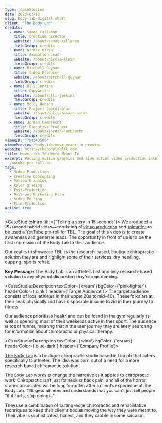 ```yaml
---
type: _caseStudies
date: 2023-02-13
slug: body-lab-digital-short
client: "The Body Lab"
credits:
  - name: Samee Callahan
    title: Creative Director
    website: /about/samee-callahan
    fieldGroup: credits
  - name: Nicole Klein
    title: Animation Lead
    website: /about/nicole-klein
    fieldGroup: credits
  - name: Mitchell Guynan
    title: Video Producer
    website: /about/mitchell-guynan
    fieldGroup: credits
  - name: Olli Jenkins
    title: Copywriter 
    website: /about/olli-jenkins
    fieldGroup: credits
  - name: Molly Hobson
    title: Project Coordinator
    website: /about/molly-hobson-vaida
    fieldGroup: credits
  - name: Jordan Lambrecht
    title: Executive Producer
    website: /about/jordan-lambrecht
    fieldGroup: credits
vimeoID: "788343586"
vimeoPreview: body-lab-move-meant-to-preview
website: http://thebodylablnk.com
title: Move Like You Were Meant To
excerpt: Packing motion graphics and live action video production into a 15 second
  youtube pre-roll ad.
tags:
  - Video Production
  - Creative Concepting
  - Motion Graphics
  - Color grading
  - Post-Production
  - Roll-out Marketing Plan
  - Video Editing
  - Film Production
active: true
---
```


<CaseStudiesIntro title={"Telling a story in 15 seconds"}>
We produced a 15-second hybrid video—consisting of [video production](/services/video-production) and [animation](/services/animation) to be used a YouTube pre-roll for TBL. The goal of this video is to create awareness and generate leads. The opportunity in front of us is to be the first impression of the Body Lab to their audience. 

Our goal is to showcase TBL as the research-based, boutique chiropractic solution they are and highlight some of their services: dry needling, cupping, sports rehab.


**Key Message:** The Body Lab is an athlete’s first and only research-based solution to any physical discomfort they’re experiencing.
</CaseStudiesIntro>

<CaseStudiesDescription textColor={'cream'} bgColor={'pink-lighter'} headerColor={'pink'} header={'Target Audience'}>
The target audience consists of local athletes in their upper 20s to mid-40s. These folks are at their peak physically and have disposable income to aid in their journey to fitness. 

Our audience prioritizes health and can be found in the gym regularly as well as spending most of their weekends active in their sport. The audience is top of funnel, meaning that in the user journey they are likely searching for information about chiropractic or physical therapy. 

</CaseStudiesDescription>

<CaseStudiesDescription textColor={'wine'} bgColor={'cream'} headerColor={'blue-dark'} header={'Company Profile'}>

[The Body Lab](http://thebodylablnk.com) is a boutique chiropractic studio based in Lincoln that caters specifically to athletes. The idea was born out of a need for a more research based chiropractic solution. 

The Body Lab works to change the narrative as it applies to chiropractic work. Chiropractic isn’t just for neck or back pain, and all of the horror stories associated will be long forgotten after a client’s experience at The Body Lab. TBL gets athletes and understands that you can’t just tell people “if it hurts, stop doing it.” 

They use a combination of cutting-edge chiropractic and rehabilitative techniques to keep their client’s bodies moving the way they were meant to. Their vibe is sophisticated, honest, and they dabble in some sarcasm.

</CaseStudiesDescription>